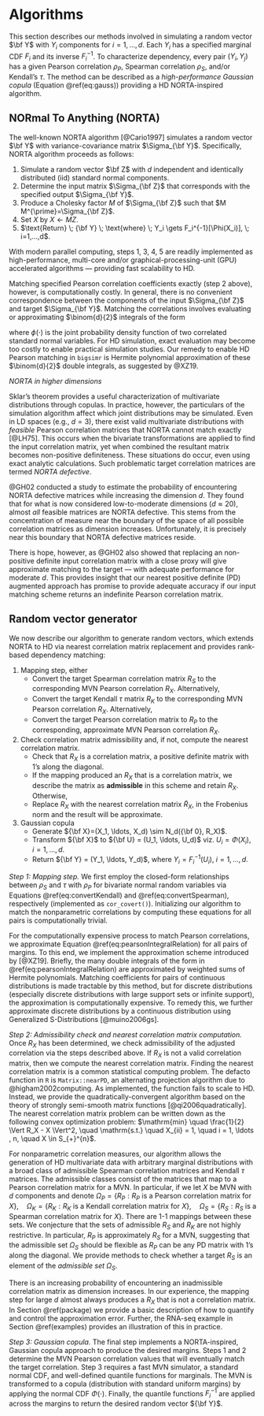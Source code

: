 # Algorithms {#algorithms}

This section describes our methods involved in simulating a random vector $\bf Y$ with $Y_i$ components for $i=1,\ldots,d$. Each $Y_i$ has a specified marginal CDF $F_i$ and its inverse $F^{-1}_i$. To characterize dependency, every pair $(Y_i, Y_j)$ has a given Pearson correlation $\rho_P$, Spearman correlation $\rho_S$, and/or Kendall's $\tau$. The method can be described as a *high-performance Gaussian copula* (Equation \@ref(eq:gauss)) providing a HD NORTA-inspired algorithm.

## NORmal To Anything (NORTA)


The well-known NORTA algorithm [@Cario1997] simulates a random vector $\bf Y$ with variance-covariance matrix $\Sigma_{\bf Y}$. Specifically, NORTA algorithm proceeds as follows:

\setstretch{1.5}

1. Simulate a random vector $\bf Z$ with $d$ independent and identically distributed (iid) standard normal components.
2. Determine the input matrix $\Sigma_{\bf Z}$ that corresponds with the specified output $\Sigma_{\bf Y}$.
3. Produce a Cholesky factor $M$ of $\Sigma_{\bf Z}$ such that $M M^{\prime}=\Sigma_{\bf Z}$.
4. Set $X$ by $X \gets MZ$.
5. $\text{Return} \; {\bf Y} \; \text{where} \; Y_i \gets F_i^{-1}[\Phi(X_i)], \; i=1,...,d$.

\setstretch{2.0}

With modern parallel computing, steps 1, 3, 4, 5 are readily implemented as high-performance, multi-core and/or graphical-processing-unit (GPU) accelerated algorithms --- providing fast scalability to HD.


Matching specified Pearson correlation coefficients exactly (step 2 above), however, is computationally costly. In general, there is no convenient correspondence between the components of the input $\Sigma_{\bf Z}$ and target $\Sigma_{\bf Y}$. Matching the correlations involves evaluating or approximating $\binom{d}{2}$ integrals of the form 


\begin{equation}
    \mathrm{E}\left[Y_i Y_j\right] = \int_{-\infty}^{\infty} \int_{-\infty}^{\infty} F_i^{-1}\left[\Phi(z_i)\right] F_j^{-1}\left[\Phi(z_j)\right] \phi(z_i, z_j, \rho_z) dz_i dz_j,
    \label{eq:pearsonIntegralRelation}
\end{equation}


where $\phi(\cdot)$ is the joint probability density function of two correlated standard normal variables. For HD simulation, exact evaluation may become too costly to enable practical simulation studies. Our remedy to enable HD Pearson matching in `bigsimr` is Hermite polynomial approximation of these $\binom{d}{2}$ double integrals, as suggested by @XZ19.

*NORTA in higher dimensions*

Sklar's theorem provides a useful characterization of multivariate distributions through copulas. In practice, however, the particulars of the simulation algorithm affect which joint distributions may be simulated. Even in LD spaces (e.g., $d=3$), there exist valid multivariate distributions with *feasible* Pearson correlation matrices that NORTA cannot match exactly [@LH75]. This occurs when the bivariate transformations are applied to find the input correlation matrix, yet when combined the resultant matrix becomes non-positive definiteness. These situations do occur, even using exact analytic calculations. Such problematic target correlation matrices are termed *NORTA defective*.

@GH02 conducted a study to estimate the probability of encountering NORTA defective matrices while increasing the dimension $d$. They found that for what is now considered low-to-moderate dimensions ($d \approx 20$), almost *all* feasible matrices are NORTA defective. This stems from the concentration of measure near the boundary of the space of all possible correlation matrices as dimension increases. Unfortunately, it is precisely near this boundary that NORTA defective matrices reside.

There is hope, however, as @GH02 also showed that replacing an non-positive definite input correlation matrix with a close proxy will give approximate matching to the target --- with adequate performance for moderate $d$. This provides insight that our nearest positive definite (PD) augmented approach has promise to provide adequate accuracy if our input matching scheme returns an indefinite Pearson correlation matrix.

## Random vector generator {#rand-vec-gen}

We now describe our algorithm to generate random vectors, which extends NORTA to HD via nearest correlation matrix replacement and provides rank-based dependency matching:

\setstretch{1.5}

1. Mapping step, either
    * Convert the target Spearman correlation matrix $R_S$ to the corresponding MVN Pearson correlation $R_X$. Alternatively,
    * Convert the target Kendall $\tau$ matrix $R_K$ to the corresponding MVN Pearson correlation $R_X$. Alternatively,
    * Convert the target Pearson correlation matrix to $R_P$ to the corresponding, approximate MVN Pearson correlation $R_X$.
2. Check correlation matrix admissibility and, if not, compute the nearest correlation matrix.
    * Check that $R_X$ is a correlation matrix, a positive definite matrix with 1's along the diagonal.
    * If the mapping produced an $R_X$ that is a correlation matrix, we describe the matrix as **admissible** in this scheme and retain $R_X$. Otherwise,
    * Replace $R_X$ with the nearest correlation matrix $\tilde{R}_X$, in the Frobenius norm and the result will be approximate.
3. Gaussian copula
    * Generate ${\bf X}=(X_1, \ldots, X_d) \sim N_d({\bf 0}, R_X)$.
    * Transform ${\bf X}$ to ${\bf U} = (U_1, \ldots,  U_d)$ viz. $U_i=\Phi(X_i)$, $i=1, \ldots, d$.
    * Return ${\bf Y}  = (Y_1, \ldots,  Y_d)$, where $Y_i=F_i^{-1}(U_i)$, $i=1, \ldots, d$.

*Step 1: Mapping step.* We first employ the closed-form relationships between $\rho_S$ and $\tau$ with $\rho_P$ for bivariate normal random variables via Equations \@ref(eq:convertKendall) and \@ref(eq:convertSpearman), respectively (implemented as `cor_covert()`). Initializing our algorithm to match the nonparametric correlations by computing these equations for all pairs is computationally trivial. 

For the computationally expensive process to match Pearson correlations, we approximate Equation \@ref(eq:pearsonIntegralRelation) for all pairs of margins. To this end, we implement the approximation scheme introduced by [@XZ19]. Briefly, the many double integrals of the form in \@ref(eq:pearsonIntegralRelation) are approximated by weighted sums of Hermite polynomials. Matching coefficients for pairs of continuous distributions is made tractable by this method, but for discrete distributions (especially discrete distributions with large support sets or infinite support), the approximation is computationally expensive. To remedy this, we further approximate discrete distributions by a continuous distribution using Generalized S-Distributions [@muino2006gs].

*Step 2: Admissibility check and nearest correlation matrix computation.* Once $R_X$ has been determined, we check admissibility of the adjusted correlation via the steps described above. If $R_X$ is not a valid correlation matrix, then we compute the nearest correlation matrix. Finding the nearest correlation matrix is a common statistical computing problem. The defacto function in `R` is `Matrix::nearPD`, an alternating projection algorithm due to @higham2002computing. As implemented, the function fails to scale to HD. Instead, we provide the quadratically-convergent algorithm based on the theory of strongly semi-smooth matrix functions [@qi2006quadratically]. The nearest correlation matrix problem can be written down as the following convex optimization problem:  $\mathrm{min} \quad \frac{1}{2} \Vert R_X - X \Vert^2, \quad \mathrm{s.t.} \quad X_{ii} = 1, \quad i = 1, \ldots , n, \quad X \in S_{+}^{n}$.

For nonparametric correlation measures, our algorithm allows the generation of HD multivariate data with arbitrary marginal distributions with a broad class of admissible Spearman correlation matrices and Kendall $\tau$ matrices. The admissible classes consist of the matrices that map to a Pearson correlation matrix for a MVN. In particular, if we let $X$ be MVN with $d$ components and denote $\Omega_P = \{ R_P : R_P \textrm{ is a Pearson correlation matrix for } X \}, \quad \Omega_K = \{ R_K : R_K \textrm{ is a Kendall correlation matrix for } X \}, \quad \Omega_S = \{ R_S : R_S \textrm{ is a Spearman correlation matrix for } X \}$. There are 1-1 mappings between these sets. We conjecture that the sets of admissible $R_S$ and $R_K$ are not highly restrictive. In particular, $R_P$ is approximately $R_S$ for a MVN, suggesting that the admissible set $\Omega_S$ should be flexible as $R_P$ can be any PD matrix with 1's along the diagonal. We provide methods to check whether a target $R_S$ is an element of the *admissible set* $\Omega_S$.

There is an increasing probability of encountering an inadmissible correlation matrix as dimension increases. In our experience, the mapping step for large $d$ almost always produces a $R_X$ that is not a correlation matrix. In Section \@ref(package) we provide a basic description of how to quantify and control the approximation error. Further, the RNA-seq example in Section \@ref(examples) provides an illustration of this in practice.

*Step 3: Gaussian copula.* The final step implements a NORTA-inspired, Gaussian copula approach to produce the desired margins. Steps 1 and 2 determine the MVN Pearson correlation values that will eventually match the target correlation. Step 3 requires a fast MVN simulator, a standard normal CDF, and well-defined quantile functions for marginals. The MVN is transformed to a copula (distribution with standard uniform margins) by applying the normal CDF $\Phi(\cdot)$. Finally, the quantile functions $F_i^{-1}$ are applied across the margins to return the desired random vector ${\bf Y}$.
